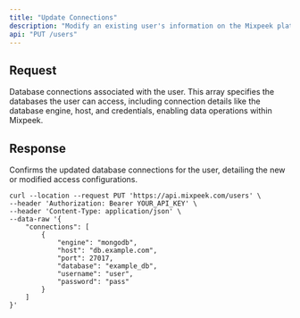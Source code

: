 ```yaml
---
title: "Update Connections"
description: "Modify an existing user's information on the Mixpeek platform. This endpoint enables the updating of user details, including API keys, metadata, and database connections, ensuring that user configurations remain aligned with evolving requirements or preferences."
api: "PUT /users"
---
```


## Request

<ParamField body="connections" type="array" optional>
  Database connections associated with the user. This array specifies the databases the user can access, including connection details like the database engine, host, and credentials, enabling data operations within Mixpeek.
</ParamField>

## Response

<ResponseField name="connections" type="array" optional>
  Confirms the updated database connections for the user, detailing the new or modified access configurations.
</ResponseField>

<RequestExample>

```shell Shell
curl --location --request PUT 'https://api.mixpeek.com/users' \
--header 'Authorization: Bearer YOUR_API_KEY' \
--header 'Content-Type: application/json' \
--data-raw '{
    "connections": [
        {
            "engine": "mongodb",
            "host": "db.example.com",
            "port": 27017,
            "database": "example_db",
            "username": "user",
            "password": "pass"
        }
    ]
}'
